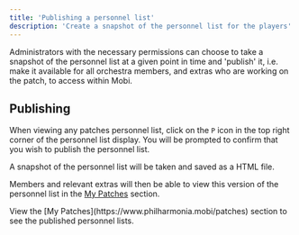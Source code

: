 ```yaml
---
title: 'Publishing a personnel list'
description: 'Create a snapshot of the personnel list for the players'
---
```


Administrators with the necessary permissions can choose to take a snapshot of the personnel list at a given point in time and 'publish' it, i.e. make it available for all orchestra members, and extras who are working on the patch, to access within Mobi.

## Publishing
When viewing any patches personnel list, click on the `P` icon in the top right corner of the personnel list display. You will be prompted to confirm that you wish to publish the personnel list.

A snapshot of the personnel list will be taken and saved as a HTML file.

Members and relevant extras will then be able to view this version of the personnel list in the [My Patches](../../players/patches) section.

<Note>
  View the [My Patches](https://www.philharmonia.mobi/patches) section to see the published personnel lists.
</Note>